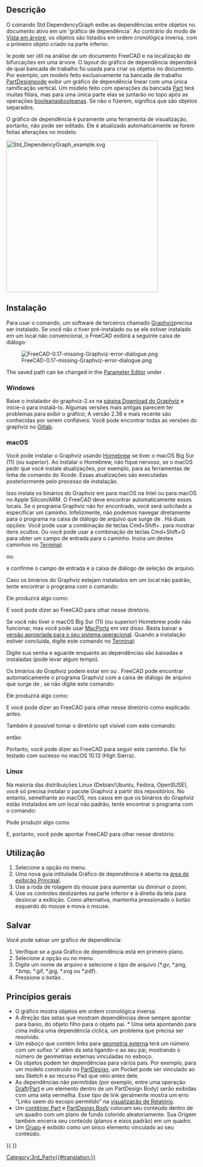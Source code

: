 <languages/>

<div class="mw-translate-fuzzy">
{{Docnav
|[[Std_SceneInspector/pt-br|Inspetor de Cena]]
|[[Std_ProjectUtil/pt-br|ProjectUtil]]
|[[Std_Tools_Menu/pt-br|Menu de Ferramentas Padrão]]
|IconL=Std_SceneInspector.svg
|IconR=Std_ProjectUtil.svg
|IconC=Freecad.svg
}}
</div>

<div class="mw-translate-fuzzy">
{{GuiCommand
|Name=Std DependencyGraph
|Localização do menu=Ferramentas → Gráfico de dependência...
|Bancadas=Todo
}}
</div>

<span id="Description"></span>
== Descrição ==

<div class="mw-translate-fuzzy">
O comando Std DependencyGraph exibe as dependências entre objetos no documento ativo em um 'gráfico de dependência'. Ao contrário do modo de [[Tree_view/pt-br|Vista em árvore]], os objetos são listados em ordem cronológica inversa, com o primeiro objeto criado na parte inferior.
</div>

le pode ser útil na análise de um documento FreeCAD e na localização de bifurcações em uma árvore. O layout do gráfico de dependência dependerá de qual bancada de trabalho foi usada para criar os objetos no documento. Por exemplo, um modelo feito exclusivamente na bancada de trabalho [[PartDesign_Workbench/pt-br|PartDesign]]pode exibir um gráfico de dependência linear com uma única ramificação vertical. Um modelo feito com operações da bancada [[Part_Workbench/pt-br|Part]] terá muitas filiais, mas para uma única parte elas se juntarão no topo após as operações [[Part_Boolean/pt-br|booleanas]]booleanas. Se não o fizerem, significa que são objetos separados.

O gráfico de dependência é puramente uma ferramenta de visualização, portanto, não pode ser editado. Ele é atualizado automaticamente se forem feitas alterações no modelo.

[[Image:Std_DependencyGraph_example.svg|400px]]
{{Caption|Exemplo de um gráfico de dependência com um corpo PartDesign à esquerda e um objeto criado com operações Part à direita}}

<span id="Installation"></span>
==Instalação== 

<div class="mw-translate-fuzzy">
Para usar o comando, um software de terceiros chamado [http://graphviz.org/ Graphviz]precisa ser instalado. Se você não o tiver pré-instalado ou se ele estiver instalado em um local não convencional, o FreeCAD exibirá a seguinte caixa de diálogo:
</div>

[[File:FreeCAD-0.17-missing-Graphviz-error-dialogue.png]]

The saved path can be changed in the [[Std_DlgParameter|Parameter Editor]] under {{MenuCommand|BaseApp → Preferences → Paths → Graphviz}}.

===Windows=== 

Baixe o instalador do graphviz-2.xx na [https://graphviz.org/download/#windows página Download do Graphviz] e inicie-o para instalá-lo. Algumas versões mais antigas parecem ter problemas para exibir o gráfico; A versão 2.38 e mais recente são conhecidas por serem confiáveis. Você pode encontrar todas as versões do graphviz no [https://gitlab.com/graphviz/graphviz/-/releases Gitlab].

===macOS=== 

Você pode instalar o Graphviz usando [https://brew.sh/ Homebrew] se tiver o macOS Big Sur (11) (ou superior). Ao instalar o Homebrew, não fique nervoso, se o macOS pedir que você instale atualizações, por exemplo, para as ferramentas de linha de comando do Xcode. Essas atualizações são executadas posteriormente pelo processo de instalação.

{{Code|lang=text|code=
brew install graphviz
}}

Isso instala os binários do Graphviz em {{FileName|/usr/local/bin}} para macOS na Intel ou {{FileName|/opt/homebrew}} para macOS no Apple Silicon/ARM. O FreeCAD deve encontrar automaticamente esses locais. Se o programa Graphviz não for encontrado, você será solicitado a especificar um caminho. Infelizmente, não podemos navegar diretamente para o programa na caixa de diálogo de arquivo que surge de {{MenuCommand|Ferramentas → gráfico de dependência...}}. Há duas opções: Você pode usar a combinação de teclas Cmd+Shift+. para mostrar itens ocultos. Ou você pode usar a combinação de teclas Cmd+Shift+G para obter um campo de entrada para o caminho. Insira um destes caminhos no [https://en.wikipedia.org/wiki/Terminal_(macOS) Terminal]:

{{Code|lang=text|code=
/usr/local/bin
}}

ou:

{{Code|lang=text|code=
/opt/homebrew/bin
}}

e confirme o campo de entrada e a caixa de diálogo de seleção de arquivo.

Caso os binários do Graphviz estejam instalados em um local não padrão, tente encontrar o programa com o comando:

{{Code|lang=text|code=
type dot
}}

Ele produzirá algo como: 

{{Code|lang=text|code=
dot is /usr/local/bin/dot
}}

E você pode dizer ao FreeCAD para olhar nesse diretório.

Se você não tiver o macOS Big Sur (11) (ou superior) Homebrew pode não funcionar, mas você pode usar [https://www.macports.org/index.php MacPorts] em vez disso. Basta baixar a [https://www.macports.org/install.php versão apropriada para o seu sistema operacional]. Quando a instalação estiver concluída, digite este comando no [https://en.wikipedia.org/wiki/Terminal_(macOS) Terminal]:

{{Code|lang=text|code=
sudo port install graphviz
}}

Digite sua senha e aguarde enquanto as dependências são baixadas e instaladas (pode levar algum tempo).

Os binários do Graphviz podem estar em {{FileName|/usr/local/bin}} ou {{FileName|/opt/local/bin/dot}}. FreeCAD pode encontrar automaticamente o programa Graphviz com a caixa de diálogo de arquivo que surge de {{MenuCommand|Ferramentas → gráfico de dependência ...}}, se não digite este comando:

{{Code|lang=text|code=
type dot
}}

Ele produzirá algo como:

{{Code|lang=text|code=
dot is /opt/local/bin/dot
}}

E você pode dizer ao FreeCAD para olhar nesse diretório como explicado antes.

Também é possível tornar o diretório opt visível com este comando:

{{Code|lang=text|code=
defaults write com.apple.finder AppleShowAllFiles YES;
}}

então:

{{Code|lang=text|code=
killall Finder /System/Library/CoreServices/Finder.app;
}}

Portanto, você pode dizer ao FreeCAD para seguir este caminho. Ele foi testado com sucesso no macOS 10.13 (High Sierra).

===Linux=== 

Na maioria das distribuições Linux (Debian/Ubuntu, Fedora, OpenSUSE), você só precisa instalar o pacote Graphviz a partir dos repositórios. No entanto, semelhante ao macOS, nos casos em que os binários do Graphviz estão instalados em um local não padrão, tente encontrar o programa com o comando:

{{Code|lang=text|code=
type dot
}}

Pode produzir algo como 

{{Code|lang=text|code=
dot is /usr/local/bin/dot
}}

E, portanto, você pode apontar FreeCAD para olhar nesse diretório.

<span id="Usage"></span>
==Utilização== 

# Selecione a opção {{MenuCommand|Ferramentas → [[Image:Std_DependencyGraph.svg|16px]] gráfico de dependência...}} no menu.
# Uma nova guia intitulada Gráfico de dependência é aberta na [[Main_view_area/pt-br|área de exibição Principal]].
# Use a roda de rolagem do mouse para aumentar ou diminuir o zoom.
# Use os controles deslizantes na parte inferior e à direita da tela para deslocar a exibição. Como alternativa, mantenha pressionado o botão esquerdo do mouse e mova o mouse.

<span id="Save"></span>
==Salvar== 

Você pode salvar um gráfico de dependência:
# Verifique se a guia Gráfico de dependência está em primeiro plano.
# Selecione a opção {{MenuCommand|Arquivo → [[Std_Save/pt-br|Salvar]]}} ou {{MenuCommand|Arquivo → [[Std_SaveAs/pt-br|→ Salvar como]]}} no menu.
# Digite um nome de arquivo e selecione o tipo de arquivo (*.gv, *.png, *.bmp, *.gif, *.jpg, *.svg ou *.pdf).
# Pressione o botão {{Button|Salvar}}.

<span id="General_principles"></span>
==Princípios gerais==

<div class="mw-translate-fuzzy">
* O gráfico mostra objetos em ordem cronológica inversa.
* A direção das setas que mostram dependências deve sempre apontar para baixo, do objeto filho para o objeto pai. * Uma seta apontando para cima indica uma dependência cíclica, um problema que precisa ser resolvido.
* Um esboço que contém links para [[Sketcher_External/pt-br|geometria externa]] terá um número com um sufixo 'x' além da seta ligando-o ao seu pai, mostrando o número de geometrias externas vinculadas no esboço.
* Os objetos podem ter dependências para vários pais. Por exemplo, para um modelo construído no [[PartDesign_Workbench/pt-br|PartDesign]], um Pocket pode ser vinculado ao seu Sketch e ao recurso Pad que veio antes dele.
* As dependências não permitidas (por exemplo, entre uma operação [[Draft_Workbench/pt-br|Draft]]/[[Part_Workbench/pt-br|Part]] e um elemento dentro de um PartDesign Body) serão exibidas com uma seta vermelha. Esse tipo de link geralmente mostra um erro "Links saem do escopo permitido" na [[Report_view/pt-br|visualização de Relatório]].
* Um [[Std_Part/pt-br|contêiner Part]] e [[PartDesign_Body/pt-br|PartDesign Body]] colocam seu conteúdo dentro de um quadro com um plano de fundo colorido aleatoriamente. Sua Origem também encerra seu conteúdo (planos e eixos padrão) em um quadro.
* Um [[Std_Group/pt-br|Grupo]] é exibido como um único elemento vinculado ao seu conteúdo.
</div>


<div class="mw-translate-fuzzy">
{{Docnav
|[[Std_SceneInspector/pt-br|Inspetor de Cena]]
|[[Std_ProjectUtil/pt-br|ProjectUtil]]
|[[Std_Tools_Menu/pt-br|Menu de Ferramentas Padrão]]
|IconL=Std_SceneInspector.svg
|IconR=Std_ProjectUtil.svg
|IconC=Freecad.svg
}}
</div>

{{Std_Base_navi{{#translation:}}}}
{{Userdocnavi{{#translation:}}}}
[[Category:3rd_Party{{#translation:}}]]
